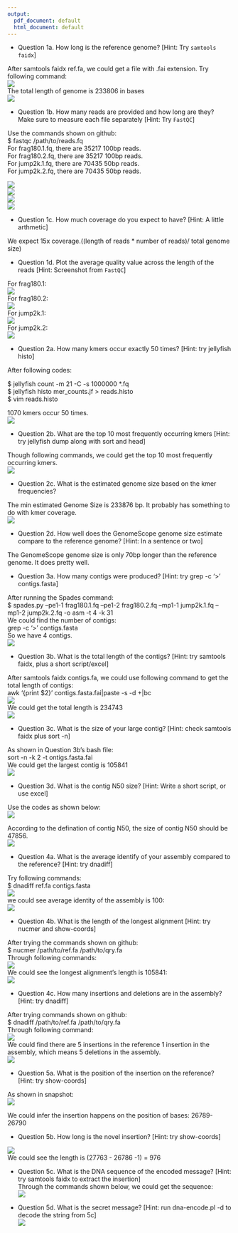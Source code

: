 ```yaml
---
output:
  pdf_document: default
  html_document: default
---
```


- Question 1a. How long is the reference genome? [Hint: Try `samtools faidx`]  

After samtools faidx ref.fa, we could get a file with .fai extension. Try following command:  
![](C:\Users\lcqi\OneDrive\Desktop\Courses\Computational Genomics Applied Comparativa Genomics\hw2\1a1.png)  
 The total length of genome is 233806 in bases  
![](C:\Users\lcqi\OneDrive\Desktop\Courses\Computational Genomics Applied Comparativa Genomics\hw2\1a2.png)


\pagebreak

- Question 1b. How many reads are provided and how long are they? Make sure to measure each file separately [Hint: Try `FastQC`]  

Use the commands shown on github:  
$ fastqc /path/to/reads.fq  
For frag180.1.fq, there are 35217 100bp reads.  
For frag180.2.fq, there are 35217 100bp reads.  
For jump2k.1.fq, there are 70435 50bp reads.  
For jump2k.2.fq, there are 70435 50bp reads.

![](C:\Users\lcqi\OneDrive\Desktop\Courses\Computational Genomics Applied Comparativa Genomics\hw2\1b1.png)   
![](C:\Users\lcqi\OneDrive\Desktop\Courses\Computational Genomics Applied Comparativa Genomics\hw2\1b3.png)    
![](C:\Users\lcqi\OneDrive\Desktop\Courses\Computational Genomics Applied Comparativa Genomics\hw2\1b2.png)    
![](C:\Users\lcqi\OneDrive\Desktop\Courses\Computational Genomics Applied Comparativa Genomics\hw2\1b4.png)

\pagebreak

- Question 1c. How much coverage do you expect to have? [Hint: A little arthmetic]  

We expect 15x coverage.((length of reads * number of reads)/ total genome size)

\pagebreak

- Question 1d. Plot the average quality value across the length of the reads [Hint: Screenshot from `FastQC`]  

For frag180.1:  
![](C:\Users\lcqi\OneDrive\Desktop\Courses\Computational Genomics Applied Comparativa Genomics\hw2\1d1.png)  
For frag180.2:  
![](C:\Users\lcqi\OneDrive\Desktop\Courses\Computational Genomics Applied Comparativa Genomics\hw2\1d2.png)  
For jump2k.1:  
![](C:\Users\lcqi\OneDrive\Desktop\Courses\Computational Genomics Applied Comparativa Genomics\hw2\1d3.png)  
For jump2k.2:  
![](C:\Users\lcqi\OneDrive\Desktop\Courses\Computational Genomics Applied Comparativa Genomics\hw2\1d4.png)  

\pagebreak

- Question 2a. How many kmers occur exactly 50 times? [Hint: try jellyfish histo]  

After following codes:  

$ jellyfish count -m 21 -C -s 1000000 *.fq  
$ jellyfish histo mer_counts.jf > reads.histo  
$ vim reads.histo  

1070 kmers occur 50 times.  
![](C:\Users\lcqi\OneDrive\Desktop\Courses\Computational Genomics Applied Comparativa Genomics\hw2\2a1.png)  

\pagebreak  


- Question 2b. What are the top 10 most frequently occurring kmers [Hint: try jellyfish dump along with sort and head]  

Though following commands, we could get the top 10 most frequently occurring kmers.  
![](C:\Users\lcqi\OneDrive\Desktop\Courses\Computational Genomics Applied Comparativa Genomics\hw2\2b1.png)  

\pagebreak  


- Question 2c. What is the estimated genome size based on the kmer frequencies?  

The min estimated Genome Size is 233876 bp. It probably has something to do with kmer coverage.  
![](C:\Users\lcqi\OneDrive\Desktop\Courses\Computational Genomics Applied Comparativa Genomics\hw2\2c1.png) 

\pagebreak  

- Question 2d. How well does the GenomeScope genome size estimate compare to the reference genome? [Hint: In a sentence or two]  

The GenomeScope genome size is only 70bp longer than the reference genome. It does pretty well.  


\pagebreak  

- Question 3a. How many contigs were produced? [Hint: try grep -c '>' contigs.fasta]  

After running the Spades command:  
$ spades.py --pe1-1 frag180.1.fq --pe1-2 frag180.2.fq --mp1-1 jump2k.1.fq --mp1-2 jump2k.2.fq -o asm -t 4 -k 31  
We could find the number of contigs:  
grep -c '>' contigs.fasta  
So we have 4 contigs.  
![](C:\Users\lcqi\OneDrive\Desktop\Courses\Computational Genomics Applied Comparativa Genomics\hw2\3a1.png)  
\pagebreak  

- Question 3b. What is the total length of the contigs? [Hint: try samtools faidx, plus a short script/excel]  

After samtools faidx contigs.fa, we could use following command to get the total length of contigs:  
awk '{print $2}' contigs.fasta.fai|paste -s -d +|bc  
![](C:\Users\lcqi\OneDrive\Desktop\Courses\Computational Genomics Applied Comparativa Genomics\hw2\3b1.png)  
We could get the total length is 234743  
![](C:\Users\lcqi\OneDrive\Desktop\Courses\Computational Genomics Applied Comparativa Genomics\hw2\3b2.png)  

\pagebreak  

- Question 3c. What is the size of your large contig? [Hint: check samtools faidx plus sort -n]   

As shown in Question 3b's bash file:  
sort -n -k 2 -t \t  contigs.fasta.fai  
We could get the largest contig is   105841  
![](C:\Users\lcqi\OneDrive\Desktop\Courses\Computational Genomics Applied Comparativa Genomics\hw2\3b2.png)  

\pagebreak  

- Question 3d. What is the contig N50 size? [Hint: Write a short script, or use excel]  

Use the codes as shown below:  
![](C:\Users\lcqi\OneDrive\Desktop\Courses\Computational Genomics Applied Comparativa Genomics\hw2\3b3.png)  

According to the defination of contig N50, the size of contig N50 should be 47856.  
![](C:\Users\lcqi\OneDrive\Desktop\Courses\Computational Genomics Applied Comparativa Genomics\hw2\3b4.png)

\pagebreak


- Question 4a. What is the average identify of your assembly compared to the reference? [Hint: try dnadiff]  

Try following commands:  
$ dnadiff ref.fa contigs.fasta  
![](C:\Users\lcqi\OneDrive\Desktop\Courses\Computational Genomics Applied Comparativa Genomics\hw2\4a1.png)  
we could see average identity of the assembly is 100:  
![](C:\Users\lcqi\OneDrive\Desktop\Courses\Computational Genomics Applied Comparativa Genomics\hw2\4a2.png)




\pagebreak

- Question 4b. What is the length of the longest alignment [Hint: try nucmer and show-coords]  

After trying the commands shown on github:  
$ nucmer /path/to/ref.fa /path/to/qry.fa  
Through following commands:  
![](C:\Users\lcqi\OneDrive\Desktop\Courses\Computational Genomics Applied Comparativa Genomics\hw2\4b1.png)  
We could see the longest alignment's length is 105841:  
![](C:\Users\lcqi\OneDrive\Desktop\Courses\Computational Genomics Applied Comparativa Genomics\hw2\4b2.png)  

\pagebreak

- Question 4c. How many insertions and deletions are in the assembly? [Hint: try dnadiff]  


After trying commands shown on github:  
$ dnadiff /path/to/ref.fa /path/to/qry.fa  
Through following command:  
![](C:\Users\lcqi\OneDrive\Desktop\Courses\Computational Genomics Applied Comparativa Genomics\hw2\4c1.png)  
We could find there are 5 insertions in the reference 1 insertion in the assembly, which means 5 deletions in the assembly.  
![](C:\Users\lcqi\OneDrive\Desktop\Courses\Computational Genomics Applied Comparativa Genomics\hw2\4c2.png) 

\pagebreak  

- Question 5a. What is the position of the insertion on the reference? [Hint: try show-coords]  


As shown in snapshot:  
![](C:\Users\lcqi\OneDrive\Desktop\Courses\Computational Genomics Applied Comparativa Genomics\hw2\5a1.png)  

We could infer the insertion happens on the position of bases: 26789-26790  

\pagebreak  

- Question 5b. How long is the novel insertion? [Hint: try show-coords]  

![](C:\Users\lcqi\OneDrive\Desktop\Courses\Computational Genomics Applied Comparativa Genomics\hw2\5a1.png)  
We could see the length is (27763 - 26786 -1) = 976  

\pagebreak  

- Question 5c. What is the DNA sequence of the encoded message? [Hint: try samtools faidx to extract the insertion]  
Through the commands shown below, we could get the sequence:  
![](C:\Users\lcqi\OneDrive\Desktop\Courses\Computational Genomics Applied Comparativa Genomics\hw2\5c1.png)  
\pagebreak 

- Question 5d. What is the secret message? [Hint: run dna-encode.pl -d to decode the string from 5c]  
![](C:\Users\lcqi\OneDrive\Desktop\Courses\Computational Genomics Applied Comparativa Genomics\hw2\5d1.png) 




